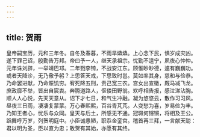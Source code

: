 ```yaml
---
---
---
```

title: 贺雨
---



皇帝嗣宝历，元和三年冬。自冬及春暮，不雨旱爞爞。上心念下民，惧岁成灾凶。遂下罪己诏，殷勤告万邦。帝曰予一人，继天承祖宗。忧勤不遑宁，夙夜心忡忡。元年诛刘辟，一举靖巴邛。二年戮李锜，不战安江东。顾惟眇眇德，遽有巍巍功。或者天降沴，无乃儆予躬？上思答天戒，下思致时邕。莫如率其身，慈和与俭恭。乃命罢进献，乃命赈饥穷。宥死降五刑，责己宽三农。宫女出宣徽，厩马减飞龙。庶政靡不举，皆出自宸衷。奔腾道路人，伛偻田野翁。欢呼相告报，感泣涕沾胸。顺人人心悦，先天天意从。诏下才七日，和气生冲融。凝为悠悠云，散作习习风。昼夜三日雨，凄凄复蒙蒙。万心春熙熙，百谷青芃芃。人变愁为喜，岁易俭为丰。乃知王者心，忧乐与众同。皇天与后土，所感无不通。冠珮何锵锵，将相及王公。蹈舞呼万岁，列贺明庭中。小臣诚愚陋，职忝金銮宫。稽首再三拜，一言献天聪：君以明为圣，臣以直为忠；敢贺有其始，亦愿有其终。